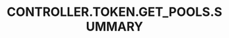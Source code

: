---
title: 'CONTROLLER.TOKEN.GET_POOLS.SUMMARY'
openapi: '/en/api-reference/openapi-en.json GET /token/{chain}/{tokenAddress}/pools'
---